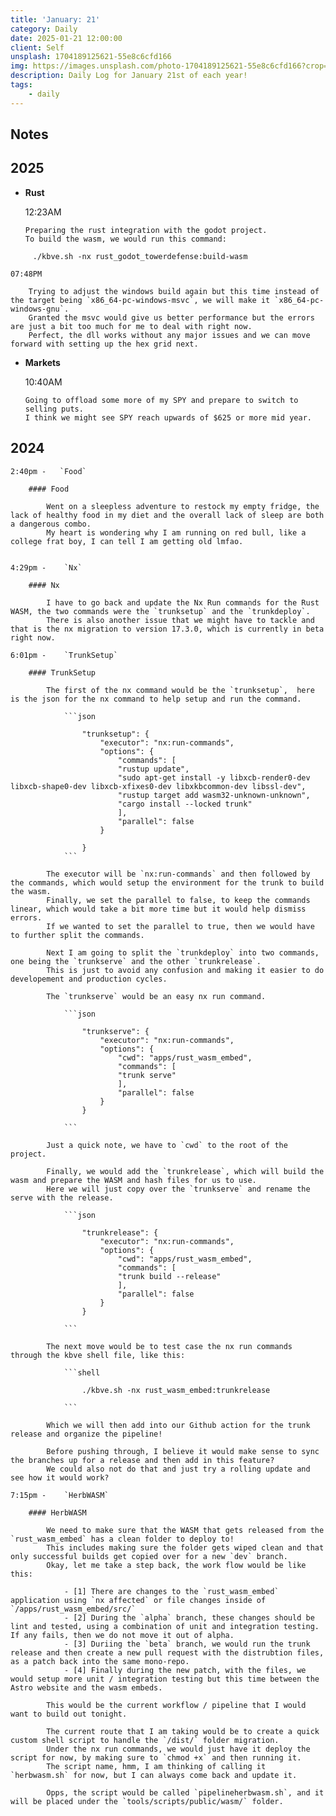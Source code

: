 ```yaml
---
title: 'January: 21'
category: Daily
date: 2025-01-21 12:00:00
client: Self
unsplash: 1704189125621-55e8c6cfd166
img: https://images.unsplash.com/photo-1704189125621-55e8c6cfd166?crop=entropy&cs=srgb&fm=jpg&ixid=MnwzNjM5Nzd8MHwxfHJhbmRvbXx8fHx8fHx8fDE2ODE3NDg2ODY&ixlib=rb-4.0.3&q=85
description: Daily Log for January 21st of each year!
tags:
    - daily
---
```


## Notes

## 2025

-   **Rust**

    12:23AM

        Preparing the rust integration with the godot project.
        To build the wasm, we would run this command:

```shell
     ./kbve.sh -nx rust_godot_towerdefense:build-wasm
```

    07:48PM

        Trying to adjust the windows build again but this time instead of the target being `x86_64-pc-windows-msvc`, we will make it `x86_64-pc-windows-gnu`.
        Granted the msvc would give us better performance but the errors are just a bit too much for me to deal with right now.
        Perfect, the dll works without any major issues and we can move forward with setting up the hex grid next.

-   **Markets**

    10:40AM

        Going to offload some more of my SPY and prepare to switch to selling puts.
        I think we might see SPY reach upwards of $625 or more mid year.

    

## 2024

    2:40pm -   `Food`

        #### Food

            Went on a sleepless adventure to restock my empty fridge, the lack of healthy food in my diet and the overall lack of sleep are both a dangerous combo.
            My heart is wondering why I am running on red bull, like a college frat boy, I can tell I am getting old lmfao.


    4:29pm -    `Nx`

        #### Nx
        
            I have to go back and update the Nx Run commands for the Rust WASM, the two commands were the `trunksetup` and the `trunkdeploy`.
            There is also another issue that we might have to tackle and that is the nx migration to version 17.3.0, which is currently in beta right now.

    6:01pm -    `TrunkSetup`

        #### TrunkSetup

            The first of the nx command would be the `trunksetup`,  here is the json for the nx command to help setup and run the command.

                ```json 

                    "trunksetup": {
                        "executor": "nx:run-commands",
                        "options": {
                            "commands": [
                            "rustup update",
                            "sudo apt-get install -y libxcb-render0-dev libxcb-shape0-dev libxcb-xfixes0-dev libxkbcommon-dev libssl-dev",
                            "rustup target add wasm32-unknown-unknown",
                            "cargo install --locked trunk"
                            ],
                            "parallel": false
                        }

                    }
                ```

            The executor will be `nx:run-commands` and then followed by the commands, which would setup the environment for the trunk to build the wasm.
            Finally, we set the parallel to false, to keep the commands linear, which would take a bit more time but it would help dismiss errors.
            If we wanted to set the parallel to true, then we would have to further split the commands.

            Next I am going to split the `trunkdeploy` into two commands, one being the `trunkserve` and the other `trunkrelease`.
            This is just to avoid any confusion and making it easier to do developement and production cycles.
            
            The `trunkserve` would be an easy nx run command.

                ```json

                    "trunkserve": {
                        "executor": "nx:run-commands",
                        "options": {
                            "cwd": "apps/rust_wasm_embed",
                            "commands": [
                            "trunk serve"
                            ],
                            "parallel": false
                        }
                    }

                ```

            Just a quick note, we have to `cwd` to the root of the project.

            Finally, we would add the `trunkrelease`, which will build the wasm and prepare the WASM and hash files for us to use.
            Here we will just copy over the `trunkserve` and rename the serve with the release.
            
                ```json

                    "trunkrelease": {
                        "executor": "nx:run-commands",
                        "options": {
                            "cwd": "apps/rust_wasm_embed",
                            "commands": [
                            "trunk build --release"
                            ],
                            "parallel": false
                        }
                    }

                ```

            The next move would be to test case the nx run commands through the kbve shell file, like this:

                ```shell

                    ./kbve.sh -nx rust_wasm_embed:trunkrelease

                ```

            Which we will then add into our Github action for the trunk release and organize the pipeline!

            Before pushing through, I believe it would make sense to sync the branches up for a release and then add in this feature?
            We could also not do that and just try a rolling update and see how it would work?

    7:15pm -    `HerbWASM`

        #### HerbWASM

            We need to make sure that the WASM that gets released from the `rust_wasm_embed` has a clean folder to deploy to!
            This includes making sure the folder gets wiped clean and that only successful builds get copied over for a new `dev` branch.
            Okay, let me take a step back, the work flow would be like this:

                - [1] There are changes to the `rust_wasm_embed` application using `nx affected` or file changes inside of `/apps/rust_wasm_embed/src/`
                - [2] During the `alpha` branch, these changes should be lint and tested, using a combination of unit and integration testing. If any fails, then we do not move it out of alpha.
                - [3] Duriing the `beta` branch, we would run the trunk release and then create a new pull request with the distrubtion files, as a patch back into the same mono-repo.
                - [4] Finally during the new patch, with the files, we would setup more unit / integration testing but this time between the Astro website and the wasm embeds.

            This would be the current workflow / pipeline that I would want to build out tonight.

            The current route that I am taking would be to create a quick custom shell script to handle the `/dist/` folder migration.
            Under the nx run commands, we would just have it deploy the script for now, by making sure to `chmod +x` and then running it.
            The script name, hmm, I am thinking of calling it `herbwasm.sh` for now, but I can always come back and update it.

            Opps, the script would be called `pipelineherbwasm.sh`, and it will be placed under the `tools/scripts/public/wasm/` folder.
            

            
        